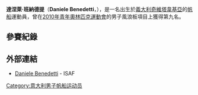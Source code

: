 '''達涅萊·班納德提'''（'''Daniele Benedetti'''，{{bd|1995年|9月30日|catIdx=Benedetti, Daniele}}），是一名出生於[[義大利|義大利]][[奇維塔韋基亞|奇維塔韋基亞]]的[[帆船|帆船]]運動員，曾在[[2010年夏季青年奧林匹克運動會帆船比賽|2010年青年奧林匹克運動會]]的男子風浪板項目上獲得第九名。

== 參賽紀錄 ==

== 外部連結 ==
* [http://members.sailing.org/biog.php?memberid=224888&isafid=ITADB41 Daniele Benedetti] {{Wayback|url=http://members.sailing.org/biog.php?memberid=224888&isafid=ITADB41 |date=20160305010311 }} - ISAF

{{DEFAULTSORT:Benedetti, Daniele}}
[[Category:意大利男子帆船运动员|Category:意大利男子帆船运动员]]